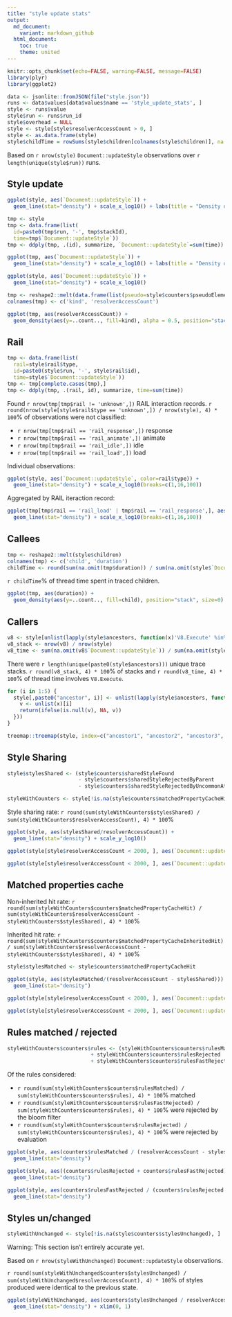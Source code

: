 ```yaml
---
title: "style update stats"
output:
  md_document:
    variant: markdown_github
  html_document:
    toc: true
    theme: united
---
```


```r
knitr::opts_chunk$set(echo=FALSE, warning=FALSE, message=FALSE)
library(plyr)
library(ggplot2)
```

```r
data <- jsonlite::fromJSON(file("style.json"))
runs <- data$values[data$values$name == 'style_update_stats', ]
style <- runs$value
style$run <- runs$run_id
style$overhead = NULL
style <- style[style$resolverAccessCount > 0, ]
style <- as.data.frame(style)
style$childTime = rowSums(style$children[colnames(style$children)], na.rm=TRUE)
```

Based on `r nrow(style)` `Document::updateStyle` observations over `r length(unique(style$run))` runs. 

Style update
------------

```r
ggplot(style, aes(`Document::updateStyle`)) +
  geom_line(stat="density") + scale_x_log10() + labs(title = "Density of individual updates")

tmp <- style
tmp <- data.frame(list(
  id=paste0(tmp$run, '-', tmp$stackId),
  time=tmp$`Document::updateStyle`))
tmp <- ddply(tmp, .(id), summarize, `Document::updateStyle`=sum(time))

ggplot(tmp, aes(`Document::updateStyle`)) +
  geom_line(stat="density") + scale_x_log10() + labs(title = "Density of updates aggregated by task")

ggplot(style, aes(`Document::updateStyle`)) +
  geom_line(stat="density") + scale_x_log10()

tmp <- reshape2::melt(data.frame(list(pseudo=style$counters$pseudoElementsStyled, element=style$counters$elementsStyled)))
colnames(tmp) <- c('kind', 'resolverAccessCount')

ggplot(tmp, aes(resolverAccessCount)) +
  geom_density(aes(y=..count.., fill=kind), alpha = 0.5, position="stack") + scale_x_log10()
```

Rail
----
```r
tmp <- data.frame(list(
  rail=style$rail$type,
  id=paste0(style$run, '-', style$rail$id),
  time=style$`Document::updateStyle`))
tmp <- tmp[complete.cases(tmp),]
tmp <- ddply(tmp, .(rail, id), summarize, time=sum(time))
```

Found `r nrow(tmp[tmp$rail != 'unknown',])` RAIL interaction records.
`r round(nrow(style[style$rail$type == 'unknown',]) / nrow(style), 4) * 100`%
of observations were not classified:

* `r nrow(tmp[tmp$rail == 'rail_response',])` response
* `r nrow(tmp[tmp$rail == 'rail_animate',])` animate
* `r nrow(tmp[tmp$rail == 'rail_idle',])` idle
* `r nrow(tmp[tmp$rail == 'rail_load',])` load

Individual observations:

```r
ggplot(style, aes(`Document::updateStyle`, color=rail$type)) +
  geom_line(stat="density") + scale_x_log10(breaks=c(1,16,100))
```

Aggregated by RAIL iteraction record:

```r
ggplot(tmp[tmp$rail == 'rail_load' | tmp$rail == 'rail_response',], aes(time, color=rail)) +
  geom_line(stat="density") + scale_x_log10(breaks=c(1,16,100))
```

Callees
-------
```r
tmp <- reshape2::melt(style$children)
colnames(tmp) <- c('child', 'duration')
childTime <- round(sum(na.omit(tmp$duration)) / sum(na.omit(style$`Document::updateStyle`)), 4) * 100
```

`r childTime`% of thread time spent in traced children.

```r
ggplot(tmp, aes(duration)) +
  geom_density(aes(y=..count.., fill=child), position="stack", size=0) + scale_x_log10()
```

Callers
-------
```r
v8 <- style[unlist(lapply(style$ancestors, function(x)'V8.Execute' %in% x)), ]
v8_stack <- nrow(v8) / nrow(style)
v8_time <- sum(na.omit(v8$`Document::updateStyle`)) / sum(na.omit(style$`Document::updateStyle`))
```

There were `r length(unique(paste0(style$ancestors)))` unique trace stacks.
`r round(v8_stack, 4) * 100`% of stacks and
`r round(v8_time, 4) * 100`% of thread time
involves `V8.Execute`.

```r
for (i in 1:5) {
  style[,paste0("ancestor", i)] <- unlist(lapply(style$ancestors, function(x) {
    v <- unlist(x)[i]
    return(ifelse(is.null(v), NA, v))
  }))
}

treemap::treemap(style, index=c("ancestor1", "ancestor2", "ancestor3", "ancestor4", "ancestor5"), vSize=c("Document::updateStyle"))
```

Style Sharing
-------------

```r
style$stylesShared <- (style$counters$sharedStyleFound
                       - style$counters$sharedStyleRejectedByParent
                       - style$counters$sharedStyleRejectedByUncommonAttributeRules)

styleWithCounters <- style[!is.na(style$counters$matchedPropertyCacheHit),]
```

Style sharing rate: `r round(sum(styleWithCounters$stylesShared) / sum(styleWithCounters$resolverAccessCount), 4) * 100`%

```r
ggplot(style, aes(stylesShared/resolverAccessCount)) +
  geom_line(stat="density") + scale_y_log10()

ggplot(style[style$resolverAccessCount < 2000, ], aes(`Document::updateStyle`, resolverAccessCount, color=stylesShared/resolverAccessCount, size=stylesShared/resolverAccessCount)) + geom_point(alpha=0.5) + scale_y_log10() + theme(legend.position="top") + guides(color=FALSE)

ggplot(style[style$resolverAccessCount < 2000, ], aes(`Document::updateStyle`/resolverAccessCount, stylesShared/resolverAccessCount)) + geom_point(alpha=0.5) + scale_x_log10()
```

Matched properties cache
------------------------

Non-inherited hit rate: `r round(sum(styleWithCounters$counters$matchedPropertyCacheHit) / sum(styleWithCounters$resolverAccessCount - styleWithCounters$stylesShared), 4) * 100`%

Inherited hit rate: `r round(sum(styleWithCounters$counters$matchedPropertyCacheInheritedHit) / sum(styleWithCounters$resolverAccessCount - styleWithCounters$stylesShared), 4) * 100`%

```r

style$stylesMatched <- style$counters$matchedPropertyCacheHit

ggplot(style, aes(stylesMatched/(resolverAccessCount - stylesShared))) +
  geom_line(stat="density")

ggplot(style[style$resolverAccessCount < 2000, ], aes(`Document::updateStyle`, resolverAccessCount, color=stylesMatched/(resolverAccessCount-stylesShared), size=stylesMatched/(resolverAccessCount-stylesShared))) + geom_point(alpha=0.5) + scale_y_log10() + theme(legend.position="top") + guides(color=FALSE)

ggplot(style[style$resolverAccessCount < 2000, ], aes(`Document::updateStyle`/resolverAccessCount, stylesMatched/(resolverAccessCount-stylesShared)))+ geom_point(alpha=0.5) + scale_x_log10()
```

Rules matched / rejected
------------------------
```r
styleWithCounters$counters$rules <- (styleWithCounters$counters$rulesMatched
                           + styleWithCounters$counters$rulesRejected
                           + styleWithCounters$counters$rulesFastRejected)
```

Of the rules considered:

* `r round(sum(styleWithCounters$counters$rulesMatched) / sum(styleWithCounters$counters$rules), 4) * 100`% matched
* `r round(sum(styleWithCounters$counters$rulesFastRejected) / sum(styleWithCounters$counters$rules), 4) * 100`% were rejected by the bloom filter
* `r round(sum(styleWithCounters$counters$rulesRejected) / sum(styleWithCounters$counters$rules), 4) * 100`% were rejected by evaluation

```r
ggplot(style, aes(counters$rulesMatched / (resolverAccessCount - stylesShared))) +
  geom_line(stat="density")

ggplot(style, aes((counters$rulesRejected + counters$rulesFastRejected) / (resolverAccessCount - stylesShared))) +
  geom_line(stat="density")

ggplot(style, aes(counters$rulesFastRejected / (counters$rulesRejected + counters$rulesFastRejected))) +
  geom_line(stat="density")
```

Styles un/changed
-----------------
```r
styleWithUnchanged <- style[!is.na(style$counters$stylesUnchanged), ]
```

Warning: This section isn't entirely accurate yet.

Based on `r nrow(styleWithUnchanged)` `Document::updateStyle` observations.

`r round(sum(styleWithUnchanged$counters$stylesUnchanged) / sum(styleWithUnchanged$resolverAccessCount), 4) * 100`% of styles produced were identical to the previous state.

```r
ggplot(styleWithUnchanged, aes(counters$stylesUnchanged / resolverAccessCount)) +
  geom_line(stat="density") + xlim(0, 1)
```